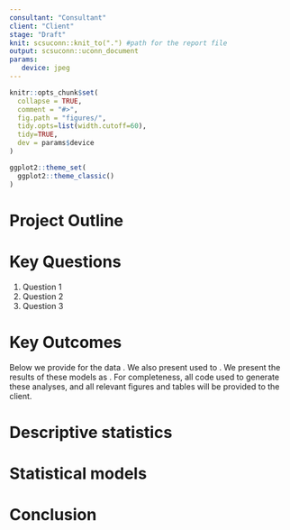 ```yaml
---
consultant: "Consultant"
client: "Client"
stage: "Draft"
knit: scsuconn::knit_to(".") #path for the report file
output: scsuconn::uconn_document
params:
   device: jpeg
---
```


```r
knitr::opts_chunk$set(
  collapse = TRUE,
  comment = "#>",
  fig.path = "figures/",
  tidy.opts=list(width.cutoff=60),
  tidy=TRUE,
  dev = params$device
)

ggplot2::theme_set(
  ggplot2::theme_classic()
)

```


<!----------------------------------------------------------------->
# Project Outline
<!-- Brief description of the project, data collected, and goals -->

<!----------------------------------------------------------------->
# Key Questions

  1. Question 1
  1. Question 2
  1. Question 3

<!----------------------------------------------------------------->
# Key Outcomes

Below we provide \textbf{descriptive statistics} for the data <!-- add description-->. We also present \textbf{statistical models} used to <!-- add description-->. We present the results of these models as <!-- add description (for example: estimated margnial means, i.e., means ajusted for other variables in
the models)-->. For completeness, all code used to generate these analyses, and all relevant figures and tables will be provided to the client.

<!----------------------------------------------------------------->
# Descriptive statistics

<!----------------------------------------------------------------->
# Statistical models

<!----------------------------------------------------------------->
# Conclusion


  